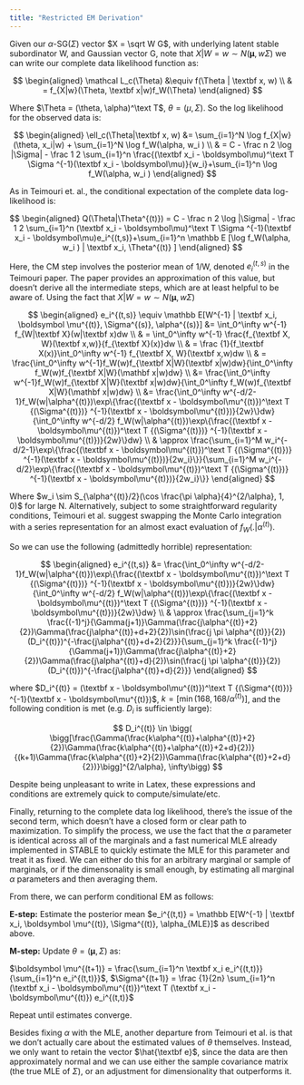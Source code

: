 ```yaml
---
title: "Restricted EM Derivation"
---
```


Given our $\alpha$-SG($\Sigma$) vector $X = \sqrt W G$, with underlying latent stable subordinator W, and Gaussian vector G, note that $X|W=w \sim N(\boldsymbol \mu,w\Sigma)$ we can write our complete data likelihood function as:

$$
\begin{aligned}
\mathcal L_c(\Theta) &\equiv f(\Theta | \textbf x, w) \\
& = f_{X|w}(\Theta, \textbf x|w)f_W(\Theta)
\end{aligned}
$$

Where $\Theta = (\theta, \alpha)^\text T$, $\theta = (\mu, \Sigma)$.
So the log likelihood for the observed data is:

$$
\begin{aligned}
\ell_c(\Theta|\textbf x, w) &= \sum_{i=1}^N \log f_{X|w}(\theta, x_i|w) + \sum_{i=1}^N \log f_W(\alpha, w_i ) \\
& = C - \frac n 2 \log |\Sigma| - \frac 1 2 \sum_{i=1}^n \frac{(\textbf x_i - \boldsymbol\mu)^\text T \Sigma ^{-1}(\textbf x_i - \boldsymbol\mu)}{w_i}+\sum_{i=1}^n \log f_W(\alpha, w_i ) 
\end{aligned}
$$

As in Teimouri et. al., the conditional expectation of the complete data log-likelihood is:

$$
\begin{aligned}
Q(\Theta|\Theta^{(t)}) = C - \frac n 2 \log |\Sigma| - \frac 1 2 \sum_{i=1}^n (\textbf x_i - \boldsymbol\mu)^\text T \Sigma ^{-1}(\textbf x_i - \boldsymbol\mu)e_i^{(t,s)}+\sum_{i=1}^n \mathbb E [\log f_W(\alpha, w_i ) | \textbf x_i, \Theta^{(t)} ]
\end{aligned}
$$

Here, the CM step involves the posterior mean of 1/W, denoted $e_i^{(t,s)}$ in the Teimouri paper. The paper provides an approximation of this value, but doesn't derive all the intermediate steps, which are at least helpful to be aware of. Using the fact that $X|W=w \sim N(\boldsymbol \mu,w\Sigma)$

$$
\begin{aligned}
e_i^{(t,s)} \equiv \mathbb E[W^{-1} | \textbf x_i, \boldsymbol \mu^{(t)}, \Sigma^{(s)}, \alpha^{(s)}] &= \int_0^\infty w^{-1} f_{W|\textbf X}(w|\textbf x)dw \\ 
& = \int_0^\infty w^{-1} \frac{f_{\textbf X, W}(\textbf x,w)}{f_{\textbf X}(x)}dw \\
& = \frac {1}{f_\textbf X(x)}\int_0^\infty w^{-1} f_{\textbf X, W}(\textbf x,w)dw \\
& =   \frac{\int_0^\infty w^{-1}f_W(w)f_{\textbf X|W}(\textbf x|w)dw}{\int_0^\infty f_W(w)f_{\textbf X|W}(\mathbf x|w)dw} \\
&=  \frac{\int_0^\infty w^{-1}f_W(w)f_{\textbf X|W}(\textbf x|w)dw}{\int_0^\infty f_W(w)f_{\textbf X|W}(\mathbf x|w)dw} \\
&= \frac{\int_0^\infty w^{-d/2-1}f_W(w|\alpha^{(t)})\exp\{\frac{(\textbf x - \boldsymbol\mu^{(t)})^\text T {(\Sigma^{(t)})} ^{-1}(\textbf x - \boldsymbol\mu^{(t)})}{2w}\}dw}{\int_0^\infty w^{-d/2} f_W(w|\alpha^{(t)})\exp\{\frac{(\textbf x - \boldsymbol\mu^{(t)})^\text T {(\Sigma^{(t)})} ^{-1}(\textbf x - \boldsymbol\mu^{(t)})}{2w}\}dw} \\
& \approx \frac{\sum_{i=1}^M w_i^{-d/2-1}\exp\{\frac{(\textbf x - \boldsymbol\mu^{(t)})^\text T {(\Sigma^{(t)})} ^{-1}(\textbf x - \boldsymbol\mu^{(t)})}{2w_i}\}}{\sum_{i=1}^M w_i^{-d/2}\exp\{\frac{(\textbf x - \boldsymbol\mu^{(t)})^\text T {(\Sigma^{(t)})} ^{-1}(\textbf x - \boldsymbol\mu^{(t)})}{2w_i}\}}
\end{aligned}
$$

Where $w_i \sim S_{\alpha^{(t)}/2}(\cos \frac{\pi \alpha}{4}^{2/\alpha}, 1, 0)$ for large N. Alternatively, subject to some straightforward regularity conditions, Teimouri et al. suggest swapping the Monte Carlo integration with a series representation for an almost exact evaluation of $f_W(.|\alpha^{(t)})$.

So we can use the following (admittedly horrible) representation:

$$
\begin{aligned}
e_i^{(t,s)} 
&= \frac{\int_0^\infty w^{-d/2-1}f_W(w|\alpha^{(t)})\exp\{\frac{(\textbf x - \boldsymbol\mu^{(t)})^\text T {(\Sigma^{(t)})} ^{-1}(\textbf x - \boldsymbol\mu^{(t)})}{2w}\}dw}{\int_0^\infty w^{-d/2} f_W(w|\alpha^{(t)})\exp\{\frac{(\textbf x - \boldsymbol\mu^{(t)})^\text T {(\Sigma^{(t)})} ^{-1}(\textbf x - \boldsymbol\mu^{(t)})}{2w}\}dw} \\
& \approx \frac{\sum_{j=1}^k \frac{(-1)^j}{\Gamma(j+1)}\Gamma(\frac{j\alpha^{(t)}+2}{2})\Gamma(\frac{j\alpha^{(t)}+d+2}{2})\sin(\frac{j \pi \alpha^{(t)}}{2})(D_i^{(t)})^{-\frac{j\alpha^{(t)}+d+2}{2}}}{\sum_{j=1}^k \frac{(-1)^j}{\Gamma(j+1)}\Gamma(\frac{j\alpha^{(t)}+2}{2})\Gamma(\frac{j\alpha^{(t)}+d}{2})\sin(\frac{j \pi \alpha^{(t)}}{2})(D_i^{(t)})^{-\frac{j\alpha^{(t)}+d}{2}}}
\end{aligned}
$$

where $D_i^{(t)} = (\textbf x - \boldsymbol\mu^{(t)})^\text T {(\Sigma^{(t)})} ^{-1}(\textbf x - \boldsymbol\mu^{(t)})$, $k = [\min(168, 168/\alpha^{(t)})]$, and the following condition is met (e.g. $D_i$ is sufficiently large):

$$
D_i^{(t)} \in \bigg( \bigg[\frac{\Gamma(\frac{k\alpha^{(t)}+\alpha^{(t)}+2}{2})\Gamma(\frac{k\alpha^{(t)}+\alpha^{(t)}+2+d}{2})}{(k+1)\Gamma(\frac{k\alpha^{(t)}+2}{2})\Gamma(\frac{k\alpha^{(t)}+2+d}{2})}\bigg]^{2/\alpha}, \infty\bigg)
$$

Despite being unpleasant to write in Latex, these expressions and conditions are extremely quick to compute/simulate/etc. 

Finally, returning to the complete data log likelihood, there's the issue of the second term, which doesn't have a closed form or clear path to maximization. To simplify the process, we use the fact that the $\alpha$ parameter is identical across all of the marginals and a fast numerical MLE already implemented in STABLE to quickly estimate the MLE for this parameter and treat it as fixed. We can either do this for an arbitrary marginal or sample of marginals, or if the dimensonality is small enough, by estimating all marginal $\alpha$ parameters and then averaging them.

From there, we can perform conditional EM as follows:

**E-step:** Estimate the posterior mean $e_i^{(t,t)} = \mathbb E[W^{-1} | \textbf x_i, \boldsymbol \mu^{(t)}, \Sigma^{(t)}, \alpha_{MLE}]$ as described above.

**M-step:** Update $\theta = (\boldsymbol \mu, \Sigma)$ as:

$\boldsymbol \mu^{(t+1)} = \frac{\sum_{i=1}^n \textbf x_i e_i^{(t,t)}}{\sum_{i=1}^n e_i^{(t,t)}}$, $\Sigma^{(t+1)} = \frac {1}{2n} \sum_{i=1}^n (\textbf x_i - \boldsymbol\mu^{(t)})^\text T (\textbf x_i - \boldsymbol\mu^{(t)}) e_i^{(t,t)}$

Repeat until estimates converge.

Besides fixing $\alpha$ with the MLE, another departure from Teimouri et al. is that we don't actually care about the estimated values of $\theta$ themselves. Instead, we only want to retain the vector $\hat{\textbf e}$, since the data are then approximately normal and we can use either the sample covariance matrix (the true MLE of $\Sigma$), or an adjustment for dimensionality that outperforms it.
